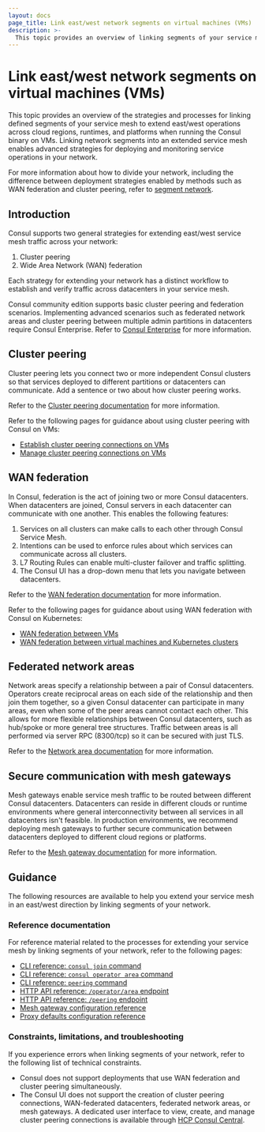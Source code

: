 ```yaml
---
layout: docs
page_title: Link east/west network segments on virtual machines (VMs)
description: >-
  This topic provides an overview of linking segments of your service mesh in an east/west direction on virtual machines (VMs). You can extend your service mesh across regions, runtimes, and cloud providers with cluster peering or WAN federation.
---
```


# Link east/west network segments on virtual machines (VMs)

This topic provides an overview of the strategies and processes for linking defined segments of your service mesh to extend east/west operations across cloud regions, runtimes, and platforms when running the Consul binary on VMs. Linking network segments into an extended service mesh enables advanced strategies for deploying and monitoring service operations in your network.

For more information about how to divide your network, including the difference between deployment strategies enabled by methods such as WAN federation and cluster peering, refer to [segment network](/consul/docs/segment/vm).

## Introduction

Consul supports two general strategies for extending east/west service mesh traffic across your network:

1. Cluster peering
1. Wide Area Network (WAN) federation

Each strategy for extending your network has a distinct workflow to establish and verify traffic across datacenters in your service mesh.

Consul community edition supports basic cluster peering and federation scenarios. Implementing advanced scenarios such as federated network areas and cluster peering between multiple admin partitions in datacenters require Consul Enterprise. Refer to [Consul Enterprise](consul/docs/enterprise) for more information.

## Cluster peering

Cluster peering lets you connect two or more independent Consul clusters so that services deployed to different partitions or datacenters can communicate. Add a sentence or two about how cluster peering works.

Refer to the [Cluster peering documentation](/consul/docs/link/cluster-peering#guidance) for more information.

Refer to the following pages for guidance about using cluster peering with Consul on VMs:

- [Establish cluster peering connections on VMs](/consul/docs/link/cluster-peering/establish/vm)
- [Manage cluster peering connections on VMs](/consul/docs/link/cluster-peering/manage/vms)

## WAN federation

In Consul, federation is the act of joining two or more Consul datacenters. When datacenters are joined, Consul servers in each datacenter can communicate with one another. This enables the following features:

1. Services on all clusters can make calls to each other through Consul Service Mesh.
1. Intentions can be used to enforce rules about which services can communicate across all clusters.
1. L7 Routing Rules can enable multi-cluster failover and traffic splitting.
1. The Consul UI has a drop-down menu that lets you navigate between datacenters.

Refer to the [WAN federation documentation](/consul/docs/link/wan-federation#guidance) for more information.

Refer to the following pages for guidance about using WAN federation with Consul on Kubernetes:

- [WAN federation between VMs](/consul/docs/link/wan-federation/vm)
- [WAN federation between virtual machines and Kubernetes clusters](/consul/docs/link/wan-federation/k8s-vm)

## Federated network areas

Network areas specify a relationship between a pair of Consul datacenters. Operators create reciprocal areas on each side of the relationship and then join them together, so a given Consul datacenter can participate in many areas, even when some of the peer areas cannot contact each other. This allows for more flexible relationships between Consul datacenters, such as hub/spoke or more general tree structures. Traffic between areas is all performed via server RPC (8300/tcp) so it can be secured with just TLS.

Refer to the [Network area documentation](/consul/docs/link/network-area) for more information.

## Secure communication with mesh gateways

Mesh gateways enable service mesh traffic to be routed between different Consul datacenters. Datacenters can reside in different clouds or runtime environments where general interconnectivity between all services in all datacenters isn't feasible. In production environments, we recommend deploying mesh gateways to further secure communication between datacenters deployed to different cloud regions or platforms.

Refer to the [Mesh gateway documentation](/consul/docs/link/mesh-gateway) for more information.

## Guidance

The following resources are available to help you extend your service mesh in an east/west direction by linking segments of your network.

### Reference documentation

For reference material related to the processes for extending your service mesh by linking segments of your network, refer to the following pages:

- [CLI reference: `consul join` command](/consul/commands/join)
- [CLI reference: `consul operator area` command](/consul/commands/operator/area)
- [CLI reference: `peering` command](/consul/commands/peering)
- [HTTP API reference: `/operator/area` endpoint](/consul/api-docs/operator/area)
- [HTTP API reference: `/peering` endpoint](/consul/api-docs/peering)
- [Mesh gateway configuration reference](/consul/docs/reference/proxy/connect-proxy)
- [Proxy defaults configuration reference](/consul/docs/reference/config-entry/proxy-defaults)

### Constraints, limitations, and troubleshooting

If you experience errors when linking segments of your network, refer to the following list of technical constraints.

- Consul does not support deployments that use WAN federation and cluster peering simultaneously.
- The Consul UI does not support the creation of cluster peering connections, WAN-federated datacenters, federated network areas, or mesh gateways. A dedicated user interface to view, create, and manage cluster peering connections is available through [HCP Consul Central](/hcp/docs/consul/monitor/consul-central/network-views#cluster-peering).